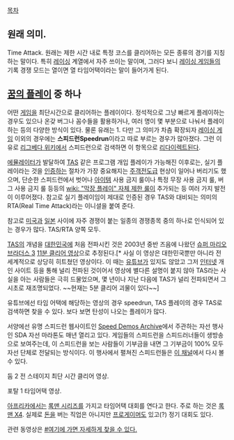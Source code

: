 [[목차]]

== 원래 의미. ==
Time Attack. 원래는 제한 시간 내로 특정 코스를 클리어하는 모든 종류의 경기를 지칭하는 말이다. 특히 [[레이싱]] 계열에서 자주 쓰이는 말이며, 그러다 보니 [[레이싱 게임]]들의 기록 경쟁 모드는 열이면 열 타임어택이라는 말이 들어가게 된다.

== [[꿈의 플레이]] 중 하나 ==
어떤 [[게임]]을 최단시간으로 클리어하는 플레이이다. 정석적으로 그냥 빠르게 플레이하는 경우도 있으나 온갖 버그나 꼼수들을 활용하거나, 여러 명이 몇 부분으로 나눠서 플레이하는 등의 다양한 방식이 있다. 물론 유래는 1. 다만 그 의미가 차츰 확장되자 [[레이싱 게임]] 이외의 경우에는 '''스피드런Speedrun'''이라고 따로 부르는 경우가 많아졌다. 그런 이유로 [[리그베다 위키]]에서 스피드런으로 검색하면 이 항목으로 [[리다이렉트]]된다.

[[에뮬레이터]]가 발달하여 [[TAS]] 같은 프로그램 개입 플레이가 가능해진 이후로는, 실기 플레이라는 것을 [[인증]]하는 절차가 가장 중요해지는 [[주객전도]]급 현상이 일어나 버리기도 했으며, 단순한 스피드런에서 벗어나 [[아이템]] 사용 금지 룰이나 특정 무장 사용 금지 룰, 버그 사용 금지 룰 등등의 [[wiki: "막장 플레이" 자체 제한 룰]]이 추가되는 등 여러 가지 발전이 이루어졌다. 참고로 실기 플레이임이 제대로 인증된 경우 TAS와 대비되는 의미의 RTA(Real Time Attack)라는 이니셜을 붙여 준다.

참고로 [[미국]]과 [[일본]] 사이에 자주 경쟁이 붙는 일종의 경쟁종목 중의 하나로 인식되어 있는 경우가 많다. TAS/RTA 양쪽 모두.

[[TAS]]의 개념을 [[대한민국]]에 처음 전파시킨 것은 2003년 중반 즈음에 나왔던 [[슈퍼 마리오 브라더스 3]] [http://www.youtube.com/watch?v=BEcrJLM4GgU 11분 클리어 영상]으로 추정된다.[* 사실 이 영상은 대한민국뿐만 아니라 전세계적으로 상당히 히트쳤던 영상이다. 이 때는 [[유튜브]]가 있지도 않았고 그저 [[인터넷]] 개인 사이트 등을 통해 널리 전파된 것이어서 영상에 별다른 설명이 붙지 않아 TAS라는 사실을 아는 사람들은 극히 드물었으며, 몇 년이나 지난 다음에 TAS가 널리 전파되면서 그 시초로 재조명되었다. ~~현재는 5분 클리어 괴물이 있다~~]

유튜브에선 타임 어택에 해당하는 영상의 경우 speedrun, TAS 플레이의 경우 TAS로 검색하면 찾을 수 있다. 보다 보면 탄성이 나오는 플레이가 많다.

서양에선 유명 스피드런 웹사이트인 [http://speeddemosarchive.com/ Speed Demos Archive]에서 주관하는 자선 행사인 SDA 자선 마라톤도 매년 열리고 있다. 게임들의 스피드런을 스피드러너들이 생방송으로 보여주는데, 이 스피드런을 보는 사람들이 기부금을 내면 그 기부금이 100% 모두 자선 단체로 전달되는 방식이다. 이 행사에서 펼쳐진 스피드런들은 [http://www.youtube.com/user/SpeedDemosArchiveSDA 이 채널]에서 다시 볼 수 있다.



둠 2 전 스테이지 최단 시간 클리어 영상.

{{{#!html
<object width="480" height="385"><param name="movie" value="http://www.youtube.com/v/XorJfexzF4M&amp;hl=ko_KR&amp;fs=1"></param><param name="allowFullScreen" value="true"></param><param name="allowscriptaccess" value="always"></param><embed src="http://www.youtube.com/v/XorJfexzF4M&amp;hl=ko_KR&amp;fs=1" type="application/x-shockwave-flash" allowscriptaccess="always" allowfullscreen="true" width="480" height="385"></embed></object>
}}}

포탈 1 타임어택 영상.


{{{#!html
<object width="420" height="315"><param name="movie" value="http://www.youtube.com/v/W1U5RUVENNE?version=3&amp;hl=ko_KR"></param><param name="allowFullScreen" value="true"></param><param name="allowscriptaccess" value="always"></param><embed src="http://www.youtube.com/v/W1U5RUVENNE?version=3&amp;hl=ko_KR" type="application/x-shockwave-flash" width="420" height="315" allowscriptaccess="always" allowfullscreen="true"></embed></object>
}}}

{{{#!html
<iframe width="420" height="315" src="//www.youtube.com/embed/V7sHEedINXI" frameborder="0" allowfullscreen></iframe>
}}}


[[아프리카]]에서는 [[록맨 시리즈]]를 가지고 타임어택 대회를 연다고 한다. 주로 하는 것은 [[록맨 X4]]. 실제로 [[돈]]을 버는 직업은 아니지만 [[프로게이머]]도 있고(?) 정기 대회도 있다. 

관련 동영상은 [http://tvpot.daum.net/mypot/Top.do?ownerid=2q6cZgsekNU0 #여기에 가면 자세하게 찾을 수 있다.]

